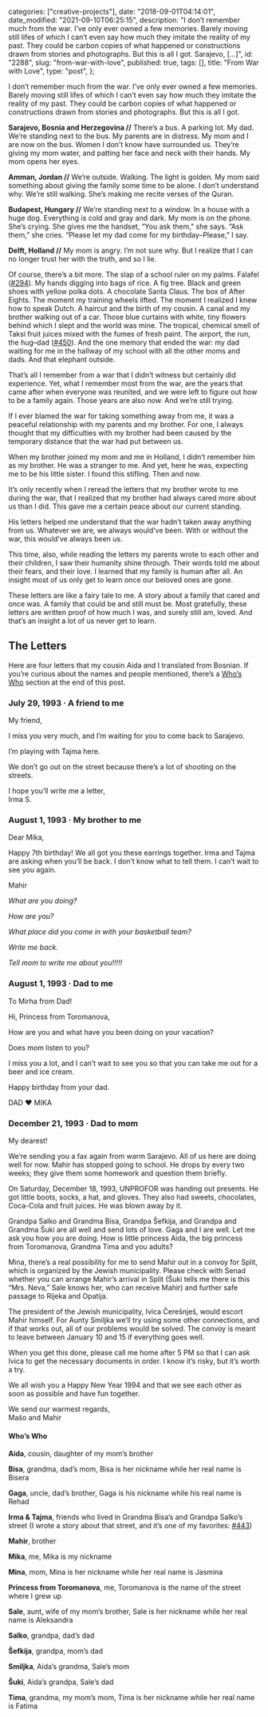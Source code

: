 
  categories: ["creative-projects"],
  date: "2018-09-01T04:14:01",
  date_modified: "2021-09-10T06:25:15",
  description:
    "I don’t remember much from the war. I’ve only ever owned a few memories. Barely moving still lifes of which I can’t even say how much they imitate the reality of my past. They could be carbon copies of what happened or constructions drawn from stories and photographs. But this is all I got. Sarajevo, […]",
  id: "2288",
  slug: "from-war-with-love",
  published: true,
  tags: [],
  title: "From War with Love",
  type: "post",
};


I don’t remember much from the war. I’ve only ever owned a few memories. Barely moving still lifes of which I can’t even say how much they imitate the reality of my past. They could be carbon copies of what happened or constructions drawn from stories and photographs. But this is all I got.

**Sarajevo, Bosnia and Herzegovina //** There’s a bus. A parking lot. My dad. We’re standing next to the bus. My parents are in distress. My mom and I are now on the bus. Women I don’t know have surrounded us. They’re giving my mom water, and patting her face and neck with their hands. My mom opens her eyes.

**Amman, Jordan //** We’re outside. Walking. The light is golden. My mom said something about giving the family some time to be alone. I don’t understand why. We’re still walking. She’s making me recite verses of the Quran.

**Budapest, Hungary //** We’re standing next to a window. In a house with a huge dog. Everything is cold and gray and dark. My mom is on the phone. She’s crying. She gives me the handset, “You ask them,” she says. “Ask them,” she cries. “Please let my dad come for my birthday–Please,” I say.

**Delft, Holland //** My mom is angry. I’m not sure why. But I realize that I can no longer trust her with the truth, and so I lie.

Of course, there’s a bit more. The slap of a school ruler on my palms. Falafel ([#294](/travel-archives#294)). My hands digging into bags of rice. A fig tree. Black and green shoes with yellow polka dots. A chocolate Santa Claus. The box of After Eights. The moment my training wheels lifted. The moment I realized I knew how to speak Dutch. A haircut and the birth of my cousin. A canal and my brother walking out of a car. Those blue curtains with white, tiny flowers behind which I slept and the world was mine. The tropical, chemical smell of Taksi fruit juices mixed with the fumes of fresh paint. The airport, the run, the hug–dad ([#450](/travel-archives#450)). And the one memory that ended the war: my dad waiting for me in the hallway of my school with all the other moms and dads. And that elephant outside.

That’s all I remember from a war that I didn’t witness but certainly did experience. Yet, what I remember most from the war, are the years that came after when everyone was reunited, and we were left to figure out how to be a family again. Those years are also _now._ And we’re still trying.

If I ever blamed the war for taking something away from me, it was a peaceful relationship with my parents and my brother. For one, I always thought that my difficulties with my brother had been caused by the temporary distance that the war had put between us.

When my brother joined my mom and me in Holland, I didn’t remember him as my brother. He was a stranger to me. And yet, here he was, expecting me to be his little sister. I found this stifling. Then and now.

It’s only recently when I reread the letters that my brother wrote to me during the war, that I realized that my brother had always cared more about us than I did. This gave me a certain peace about our current standing.

His letters helped me understand that the war hadn’t taken away anything from us. Whatever we are, we always would’ve been. With or without the war, this would’ve always been us.

This time, also, while reading the letters my parents wrote to each other and their children, I saw their humanity shine through. Their words told me about their fears, and their love. I learned that my family is human after all. An insight most of us only get to learn once our beloved ones are gone.

These letters are like a fairy tale to me. A story about a family that cared and once was. A family that could be and still must be. Most gratefully, these letters are written proof of how much I was, and surely still am, loved. And that’s an insight a lot of us never get to learn.

## The Letters

Here are four letters that my cousin Aida and I translated from Bosnian. If you’re curious about the names and people mentioned, there’s a [Who’s Who](#whos-who) section at the end of this post.

### July 29, 1993 · A friend to me

My friend,

I miss you very much, and I’m waiting for you to come back to Sarajevo.

I’m playing with Tajma here.

We don’t go out on the street because there’s a lot of shooting on the streets.

I hope you’ll write me a letter,\
Irma S.

### August 1, 1993 · My brother to me

Dear Mika,

Happy 7th birthday! We all got you these earrings together. Irma and Tajma are asking when you’ll be back. I don’t know what to tell them. I can’t wait to see you again.

Mahir

_What are you doing?_

_How are you?_

_What place did you come in with your basketball team?_

_Write me back._

_Tell mom to write me about you!!!!!_

### August 1, 1993 · Dad to me

To Mirha from Dad!

Hi, Princess from Toromanova,

How are you and what have you been doing on your vacation?

Does mom listen to you?

I miss you a lot, and I can’t wait to see you so that you can take me out for a beer and ice cream.

Happy birthday from your dad.

DAD ❤ MIKA

### December 21, 1993 · Dad to mom

My dearest!

We’re sending you a fax again from warm Sarajevo. All of us here are doing well for now. Mahir has stopped going to school. He drops by every two weeks; they give them some homework and question them briefly.

On Saturday, December 18, 1993, UNPROFOR was handing out presents. He got little boots, socks, a hat, and gloves. They also had sweets, chocolates, Coca-Cola and fruit juices. He was blown away by it.

Grandpa Salko and Grandma Bisa, Grandpa Šefkija, and Grandpa and Grandma Šuki are all well and send lots of love. Gaga and I are well. Let me ask you how you are doing. How is little princess Aida, the big princess from Toromanova, Grandma Tima and you adults?

Mina, there’s a real possibility for me to send Mahir out in a convoy for Split, which is organized by the Jewish municipality. Please check with Senad whether you can arrange Mahir’s arrival in Split (Šuki tells me there is this “Mrs. Neva,” Sale knows her, who can receive Mahir) and further safe passage to Rijeka and Opatija.

The president of the Jewish municipality, Ivica Čerešnješ, would escort Mahir himself. For Aunty Smiljka we’ll try using some other connections, and if that works out, all of our problems would be solved. The convoy is meant to leave between January 10 and 15 if everything goes well.

When you get this done, please call me home after 5 PM so that I can ask Ivica to get the necessary documents in order. I know it’s risky, but it’s worth a try.

We all wish you a Happy New Year 1994 and that we see each other as soon as possible and have fun together.

We send our warmest regards,\
Mašo and Mahir

#### Who’s Who

**Aida**, cousin, daughter of my mom’s brother

**Bisa**, grandma, dad’s mom, Bisa is her nickname while her real name is Bisera

**Gaga**, uncle, dad’s brother, Gaga is his nickname while his real name is Rehad

**Irma & Tajma**, friends who lived in Grandma Bisa’s and Grandpa Salko’s street (I wrote a story about that street, and it’s one of my favorites: [#443](/travel-archives#443))

**Mahir**, brother

**Mika**, me, Mika is my nickname

**Mina**, mom, Mina is her nickname while her real name is Jasmina

**Princess from Toromanova**, me, Toromanova is the name of the street where I grew up

**Sale**, aunt, wife of my mom’s brother, Sale is her nickname while her real name is Aleksandra

**Salko**, grandpa, dad’s dad

**Šefkija**, grandpa, mom’s dad

**Smiljka**, Aida’s grandma, Sale’s mom

**Šuki**, Aida’s grandpa, Sale’s dad

**Tima**, grandma, my mom’s mom, Tima is her nickname while her real name is Fatima
